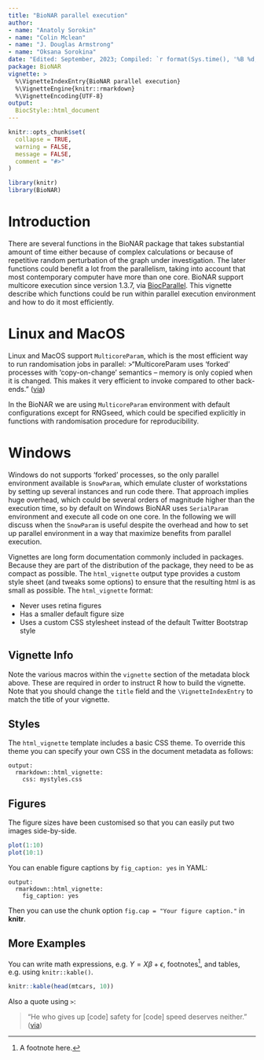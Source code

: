 ```yaml
---
title: "BioNAR parallel execution"
author:
- name: "Anatoly Sorokin"
- name: "Colin Mclean"
- name: "J. Douglas Armstrong"
- name: "Oksana Sorokina"
date: "Edited: September, 2023; Compiled: `r format(Sys.time(), '%B %d, %Y')`"
package: BioNAR
vignette: >
  %\VignetteIndexEntry{BioNAR parallel execution}
  %\VignetteEngine{knitr::rmarkdown}
  %\VignetteEncoding{UTF-8}
output:
  BiocStyle::html_document
---
```


```r
knitr::opts_chunk$set(
  collapse = TRUE,
  warning = FALSE,
  message = FALSE,
  comment = "#>"
)
```

```r
library(knitr)
library(BioNAR)
```

# Introduction
There are several functions in the BioNAR package that takes substantial amount 
of time either because of complex calculations or because of repetitive random
perturbation of the graph under investigation. The later functions could benefit
a lot from the parallelism, taking into account that most contemporary computer
have more than one core. BioNAR support multicore execution since version 1.3.7,
via 
[BiocParallel](https://bioconductor.org/packages/release/bioc/html/BiocParallel.html).
This vignette describe which functions could be run within parallel execution
environment and how to do it most efficiently.

# Linux and MacOS
Linux and MacOS support `MulticoreParam`, which is the most efficient way to run
randomisation jobs in parallel:
>"MulticoreParam uses ‘forked’ processes with ‘copy-on-change’ semantics – memory is only copied when it is changed. This makes it very efficient to invoke compared to other back-ends."
([via](https://bioconductor.org/packages/release/bioc/vignettes/BiocParallel/inst/doc/Introduction_To_BiocParallel.html))

In the BioNAR we are using `MulticoreParam` environment with default 
configurations except for RNGseed, which could be specified explicitly in 
functions with randomisation procedure for reproducibility.

# Windows
Windows do not supports 'forked' processes, so the only parallel environment
available is `SnowParam`, which emulate cluster of workstations by setting up 
several instances and run code there. That approach implies huge overhead, which
could be several orders of magnitude higher than the execution time, so by
default on Windows BioNAR uses `SerialParam` environment and execute all code
on one core. In the following we will discuss when the `SnowParam` is useful despite the overhead and how to set up parallel environment in a way that maximize benefits
from parallel execution.




Vignettes are long form documentation commonly included in packages. Because they are part of the distribution of the package, they need to be as compact as possible. The `html_vignette` output type provides a custom style sheet (and tweaks some options) to ensure that the resulting html is as small as possible. The `html_vignette` format:

- Never uses retina figures
- Has a smaller default figure size
- Uses a custom CSS stylesheet instead of the default Twitter Bootstrap style

## Vignette Info

Note the various macros within the `vignette` section of the metadata block above. These are required in order to instruct R how to build the vignette. Note that you should change the `title` field and the `\VignetteIndexEntry` to match the title of your vignette.

## Styles

The `html_vignette` template includes a basic CSS theme. To override this theme you can specify your own CSS in the document metadata as follows:

    output: 
      rmarkdown::html_vignette:
        css: mystyles.css

## Figures

The figure sizes have been customised so that you can easily put two images side-by-side. 

```r
plot(1:10)
plot(10:1)
```

You can enable figure captions by `fig_caption: yes` in YAML:

    output:
      rmarkdown::html_vignette:
        fig_caption: yes

Then you can use the chunk option `fig.cap = "Your figure caption."` in **knitr**.

## More Examples

You can write math expressions, e.g. $Y = X\beta + \epsilon$, footnotes^[A footnote here.], and tables, e.g. using `knitr::kable()`.

```r
knitr::kable(head(mtcars, 10))
```

Also a quote using `>`:

> "He who gives up [code] safety for [code] speed deserves neither."
([via](https://twitter.com/hadleywickham/status/504368538874703872))
